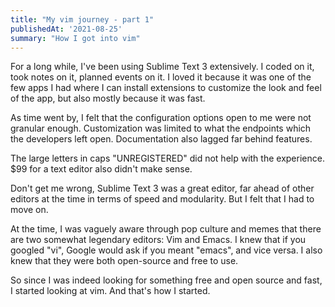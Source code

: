 ```yaml
---
title: "My vim journey - part 1"
publishedAt: '2021-08-25'
summary: "How I got into vim"
---
```


For a long while, I've been using Sublime Text 3 extensively.  I coded on it,
took notes on it, planned events on it.  I loved it because it was one of the
few apps I had where I can install extensions to customize the look and feel of
the app, but also mostly because it was fast.

As time went by, I felt that the configuration options open to me were not
granular enough.  Customization was limited to what the endpoints which the
developers left open.  Documentation also lagged far behind features.

The large letters in caps "UNREGISTERED" did not help with the experience.
$99 for a text editor also didn't make sense.

Don't get me wrong, Sublime Text 3 was a great editor, far ahead of other
editors at the time in terms of speed and modularity. But I felt that I had to
move on.

At the time, I was vaguely aware through pop culture and memes that there are
two somewhat legendary editors: Vim and Emacs. I knew that if you googled "vi",
Google would ask if you meant "emacs", and vice versa. I also knew that they
were both open-source and free to use.

So since I was indeed looking for something free and open source and fast, I started
looking at vim. And that's how I started.

